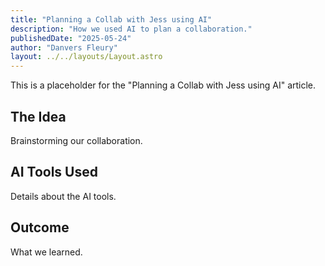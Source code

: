 ```yaml
---
title: "Planning a Collab with Jess using AI"
description: "How we used AI to plan a collaboration."
publishedDate: "2025-05-24"
author: "Danvers Fleury"
layout: ../../layouts/Layout.astro
---
```



<ArticleHeader
  title={frontmatter.title}
  author={frontmatter.author}
  publishedDate={frontmatter.publishedDate}
/>

<article class="prose">

This is a placeholder for the "Planning a Collab with Jess using AI" article.

## The Idea

Brainstorming our collaboration.

## AI Tools Used

Details about the AI tools.

## Outcome

What we learned.

</article>

